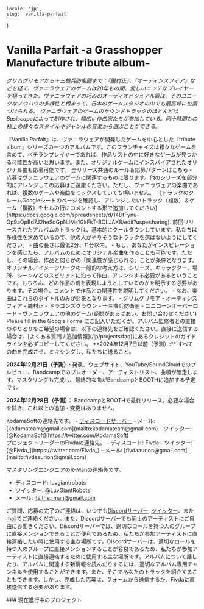     locale: 'jp',
    slug: 'vanilla-parfait'
}

# Vanilla Parfait -a Grasshopper Manufacture tribute album-

*グリムグリモアから十三機兵防衛圏まで：『朧村正』、『オーディンスフィア』などを経て、ヴァニラウェアのゲームは20年もの間、愛しいニッチなプレイヤーを狙ってきた。ヴァニラウェアの巧みのオーディオビジュアル質は、そのユニークなノウハウの多様性と相まって、日本のゲームスタジオの中でも最高峰に位置づけられる。 ヴァニラウェアのゲームのサウンドトラックのほとんどはBasiscapeによって制作され、幅広い作曲家たちが参加している。何十時間もの極上の様々なスタイルやジャンルの音楽から選ぶことができる。*

<WrappableParagraph title="紹介">
『Vanilla Parfait』は、ヴァニラウェアが開発したゲームを中心とした『tribute album』シリーズの一つのアルバムです。このフランチャイズは様々なゲームを含めて、ベテランプレイヤーであれば、作品リストの中に好きなゲームが見つかる可能性が高いと思います。また、オリジナルゲームにインスパイアされたオリジナル曲も応募可能です。
</WrappableParagraph>

<WrappableParagraph title="KodamaSounds固有の一般なルール">
    <CtaButton link='/projects/faq' icon='book'>
        <span>全リリース共通のルール＆応募パターンはこちら</span>
    </CtaButton>
</WrappableParagraph>

<WrappableParagraph title="作曲に関するルール">
- 応募はヴァニラウェアのゲームに関連するものに限ります。他のシリーズを部分的にアレンジしての応募はご遠慮ください。ただし、ヴァニラウェアの楽曲であれば、複数のゲームや楽曲をミックスしていても構いません。
- [トラックのクレームGoogleシートのページを確認し、アレンジしたいトラック（複数）＆ゲーム（複数）をセルの行にコメントする形で追加してください](https://docs.google.com/spreadsheets/d/14DtFynu-Qp9aQpBd7J2heSdGpNJMs1GkFkT-BQLJAK8/edit?usp=sharing). 前回リリースされたアルバムのトラックは、基本的にクールダウンしています。私たちは多様性を求めているので、他の人がやりそうなトラックを選ばないようにしてください。
- 曲の長さは最低2分、11分以内。
- もし、あなたがインスピレーションを感じたら、アルバムのためにオリジナル楽曲を作ることも可能です。ただし、その場合、作品と何らかの「関連性が感じられる」ことが条件となります。オリジナル／イメージワークの一般的な考え方は、シリーズ、キャラクター、場所、シーンなどのスピリットに沿って作曲、アレンジする必要があるということです。もちろん、どの作品の魂を表現しようとしているのかを明示する必要があります。その場合、コメントで作品との関連性を説明してください。
- なお、楽曲はこれらのタイトルのみが対象となります。
    - グリムグリモア
    - オーディンスフィア
    - 朧村正
    - ドラゴンズクラウン
    - 十三機兵防衛圏
    - ユニコーンオーバーロード
    - ヴァニラウェアの他のゲーム(疑問があるばあい、お問い合わせください)
</WrappableParagraph>

<WrappableParagraph title="Track Submission">
<CtaButton link='https://forms.gle/J6FHy6Bt8k7nN1Zt7' icon='envelope'>
    <span>Please fill in the Google Forms</span>
</CtaButton>
にご記入いただくか、アルバム監修者との直接のやりとりをご希望の場合は、以下の連絡先をご確認ください。直接に送信する場合は、[よくある質問 / 追加情報](/jp/projects/faq)にあるクレジットのガイドラインを必ずコピーしてください。
</WrappableParagraph>

<WrappableParagraph title="締切">
**2024年12月7日以前（予測）:** すべての曲を完成させ、ミキシングし、私たちに送ること。

**2024年12月21日（予測）:** 発表、ウェブサイト、YouTube/SoundCloudでのプレビュー、Bandcampでのプレオーダー、アーティストリスト、曲順が確定します。マスタリングも完成し、最終的な曲がBandcampとBOOTHに追加する予定です。

**2024年12月28日（予測）：** BandcampとBOOTHで最終リリース。必要な場合を除き、これ以上の追加・変更はありません。
</WrappableParagraph>

<WrappableParagraph title="お問い合わせ（ご質問・応募)">
KodamaSoftの連絡先です。
- <a href="/discord">ディスコードサーバー</a>
- メール: [kodamateam@gmail.com](mailto:kodamateam@gmail.com)
- ツイッター: [@KodamaSoft](https://twitter.com/KodamaSoft)

<br/>
プロジェクトリーダーのFivdaの連絡先。
- ディスコード: Fivda
- ツイッター: [@Fivda_](https://twitter.com/Fivda_)
- メール: [fivdaaurion@gmail.com](mailto:fivdaaurion@gmail.com)

マスタリングエンジニアのR-Manの連絡先です。
- ディスコード: luvgiantrobots
- ツイッター: [@LuvGiantRobots](https://twitter.com/LuvGiantRobots)
- メール: [its.the.rman@gmail.com](mailto:its.the.rman@gmail.com)

ご質問、応募の完了のご連絡は、いつでも<a href="/discord">Discordサーバー</a>, [ツイッター](https://twitter.com/KodamaSoft)、また[mail](mailto:kodamateam@gmail.com)でご連絡ください。また、Discordサーバーでも同士のアーティストにご自由にお聞きください。Discordサーバーでは、適切なロールを持つ人のグループに直接メンションできることが便利であるため、私たちが参加アーティストに直接連絡したい時に使用する主な場所です。Discordサーバーは、適切なロールを持つ人のグループに直接メンションすることが容易であるため、私たちが参加アーティストに直接連絡するために使用する主な場所です。アルバムについて話したり、アルバムに関連する新情報を読んだりするには、適切なアルバム専用チャンネルを使用することができます。また、そこであなたのトラックを紹介することもできます。しかし、完成した応募は、フォームから送信するか、Fivdaに直接送信する必要があります。
</WrappableParagraph>

<WrappableParagraph title="リリース情報">
### 現在進行中のプロジェクト
<ProjectInformation slug="vanilla-parfait" />
</WrappableParagraph>